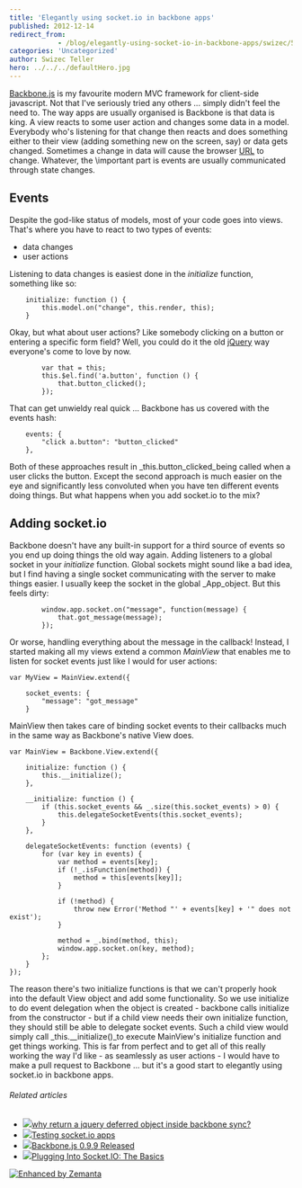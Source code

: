 ```yaml
---
title: 'Elegantly using socket.io in backbone apps'
published: 2012-12-14
redirect_from: 
            - /blog/elegantly-using-socket-io-in-backbone-apps/swizec/5712
categories: 'Uncategorized'
author: Swizec Teller
hero: ../../../defaultHero.jpg
---
```

[Backbone.js](http://backbonejs.org/) is my favourite modern MVC framework for client-side javascript. Not that I've seriously tried any others ... simply didn't feel the need to. The way apps are usually organised is Backbone is that data is king. A view reacts to some user action and changes some data in a model. Everybody who's listening for that change then reacts and does something either to their view (adding something new on the screen, say) or data gets changed. Sometimes a change in data will cause the browser [URL](http://en.wikipedia.org/wiki/Uniform_Resource_Locator "Uniform Resource Locator") to change. Whatever, the \\important part is events are usually communicated through state changes.

## Events

Despite the god-like status of models, most of your code goes into views. That's where you have to react to two types of events:

- data changes
- user actions

Listening to data changes is easiest done in the _initialize_ function, something like so:

```
    initialize: function () {
        this.model.on("change", this.render, this);
    }
```

Okay, but what about user actions? Like somebody clicking on a button or entering a specific form field? Well, you could do it the old [jQuery](http://jquery.com/ "JQuery") way everyone's come to love by now.

```
        var that = this;
        this.$el.find('a.button', function () {
            that.button_clicked();
        });
```

That can get unwieldy real quick ... Backbone has us covered with the events hash:

```
    events: {
        "click a.button": "button_clicked"
    },
```

Both of these approaches result in _this.button_clicked_being called when a user clicks the button. Except the second approach is much easier on the eye and significantly less convoluted when you have ten different events doing things. But what happens when you add socket.io to the mix?

## Adding socket.io

Backbone doesn't have any built-in support for a third source of events so you end up doing things the old way again. Adding listeners to a global socket in your _initialize_ function. Global sockets might sound like a bad idea, but I find having a single socket communicating with the server to make things easier. I usually keep the socket in the global _App_object. But this feels dirty:

```
        window.app.socket.on("message", function(message) {
            that.got_message(message);
        });
```

Or worse, handling everything about the message in the callback! Instead, I started making all my views extend a common _MainView_ that enables me to listen for socket events just like I would for user actions:

```
var MyView = MainView.extend({

    socket_events: {
        "message": "got_message"
    }
```

MainView then takes care of binding socket events to their callbacks much in the same way as Backbone's native View does.

```
var MainView = Backbone.View.extend({

    initialize: function () {
        this.__initialize();
    },

    __initialize: function () {
        if (this.socket_events && _.size(this.socket_events) > 0) {
            this.delegateSocketEvents(this.socket_events);
        }
    },

    delegateSocketEvents: function (events) {
        for (var key in events) {
            var method = events[key];
            if (!_.isFunction(method)) {
                method = this[events[key]];
            }

            if (!method) {
                throw new Error('Method "' + events[key] + '" does not exist');
            }

            method = _.bind(method, this);
            window.app.socket.on(key, method);
        };
    }
});
```

The reason there's two initialize functions is that we can't properly hook into the default View object and add some functionality. So we use initialize to do event delegation when the object is created - backbone calls initialize from the constructor - but if a child view needs their own initialize function, they should still be able to delegate socket events. Such a child view would simply call _this.\_\_initialize()_to execute MainView's initialize function and get things working. This is far from perfect and to get all of this really working the way I'd like - as seamlessly as user actions - I would have to make a pull request to Backbone ... but it's a good start to elegantly using socket.io in backbone apps.

###### Related articles

- [![](http://i.zemanta.com/noimg_50_80_80.jpg)](http://stackoverflow.com/questions/13391944/why-return-a-jquery-deferred-object-inside-backbone-sync)[why return a jquery deferred object inside backbone sync?](http://stackoverflow.com/questions/13391944/why-return-a-jquery-deferred-object-inside-backbone-sync)
- [![](http://i.zemanta.com/129148469_80_80.jpg)](http://swizec.com/blog/testing-socket-io-apps/swizec/5625)[Testing socket.io apps](http://swizec.com/blog/testing-socket-io-apps/swizec/5625)
- [![](http://i.zemanta.com/noimg_103_80_80.jpg)](http://backbonejs.org/?0-9-9)[Backbone.js 0.9.9 Released](http://backbonejs.org/?0-9-9)
- [![](http://i.zemanta.com/125930383_80_80.jpg)](http://www.joezimjs.com/javascript/plugging-into-socket-io-the-basics/)[Plugging Into Socket.IO: The Basics](http://www.joezimjs.com/javascript/plugging-into-socket-io-the-basics/)

[![Enhanced by Zemanta](http://img.zemanta.com/zemified_e.png?x-id=229aee28-470c-4b3b-b2bd-040326134ed5)](http://www.zemanta.com/?px "Enhanced by Zemanta")